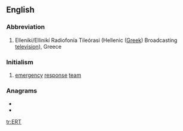 {{also|ert|ért|-ért}}
{{wikipedia}}
==English==

===Abbreviation===
{{rfc-header|Abbreviation}}
{{head|en|abbreviation}}

# Ellenikí/Ellinikí Radiofonía Tileórasi (Hellenic ([[Greek]]) Broadcasting [[television]]), Greece

===Initialism===
{{en-noun}}

# [[emergency]] [[response]] [[team]]

===Anagrams===
* {{l|en|ret}}
* {{l|en|RTÉ}}

[[tr:ERT]]